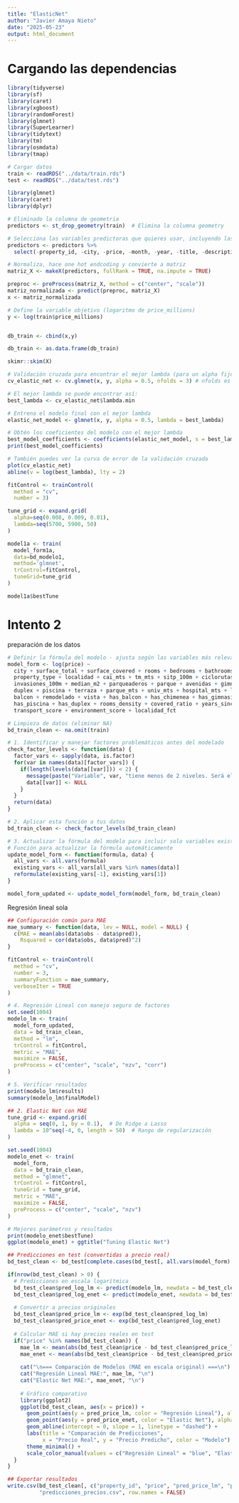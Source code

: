 ```yaml
---
title: "ElasticNet"
author: "Javier Amaya Nieto"
date: "2025-05-23"
output: html_document
---
```



# Cargando las dependencias

```r
library(tidyverse)
library(sf)
library(caret)
library(xgboost)
library(randomForest)
library(glmnet)
library(SuperLearner)
library(tidytext)
library(tm)
library(osmdata)
library(tmap)

# Cargar datos
train <- readRDS("../data/train.rds")
test <- readRDS("../data/test.rds")
```










```r

library(glmnet)
library(caret)
library(dplyr)

# Eliminado la columna de geometria
predictors <- st_drop_geometry(train)  # Elimina la columna geometry

# Selecciona las variables predictoras que quieres usar, incluyendo las de los temas y manteniendo cai_mts y tm_mts
predictors <- predictors %>%
  select(-property_id, -city, -price, -month, -year, -title, -description, -localidad_fct, -upl, -description_clean, -title_clean, -dataset, -price_millions) # Excluye la variable objetivo original y las no predictoras. Nota que ahora excluyo 'localidad_fct' y mantengo 'localidad'

# Normaliza, hace one hot endcoding y convierte a matriz
matriz_X <- makeX(predictors, fullRank = TRUE, na.impute = TRUE) 

preproc <- preProcess(matriz_X, method = c("center", "scale"))
matriz_normalizada <- predict(preproc, matriz_X)
x <- matriz_normalizada

# Define la variable objetivo (logaritmo de price_millions)
y <- log(train$price_millions)


db_train <- cbind(x,y)

db_train <- as.data.frame(db_train)

```

```r
skimr::skim(X)
```



```r
# Validación cruzada para encontrar el mejor lambda (para un alpha fijo)
cv_elastic_net <- cv.glmnet(x, y, alpha = 0.5, nfolds = 3) # nfolds es el número de folds para la validación cruzada

# El mejor lambda se puede encontrar así:
best_lambda <- cv_elastic_net$lambda.min

# Entrena el modelo final con el mejor lambda
elastic_net_model <- glmnet(x, y, alpha = 0.5, lambda = best_lambda)

# Obtén los coeficientes del modelo con el mejor lambda
best_model_coefficients <- coefficients(elastic_net_model, s = best_lambda)
print(best_model_coefficients)

# También puedes ver la curva de error de la validación cruzada
plot(cv_elastic_net)
abline(v = log(best_lambda), lty = 2)
```
```r
fitControl <- trainControl( 
  method = "cv",
  number = 3)

tune_grid <- expand.grid(
  alpha=seq(0.008, 0.009, 0.01),
  lambda=seq(5700, 5900, 50)
)

model1a <- train(
  model_form1a,
  data=bd_modelo1,
  method='glmnet',
  trControl=fitControl,
  tuneGrid=tune_grid
)

model1a$bestTune
```


# Intento 2

preparación de los datos
```r
# Definir la fórmula del modelo - ajusta según las variables más relevantes
model_form <- log(price) ~ 
  city + surface_total + surface_covered + rooms + bedrooms + bathrooms +
  property_type + localidad + cai_mts + tm_mts + sitp_100m + ciclorutas_mts +
  invasiones_100m + median_m2 + parqueaderos + parque + avenidas + gimnasio +
  duplex + piscina + terraza + parque_mts + univ_mts + hospital_mts + lujo +
  balcon + remodelado + vista + has_balcon + has_chimenea + has_gimnasio +
  has_piscina + has_duplex + rooms_density + covered_ratio + years_since_construction +
  transport_score + environment_score + localidad_fct

# Limpieza de datos (eliminar NA)
bd_train_clean <- na.omit(train)
```

```r
# 1. Identificar y manejar factores problemáticos antes del modelado
check_factor_levels <- function(data) {
  factor_vars <- sapply(data, is.factor)
  for(var in names(data)[factor_vars]) {
    if(length(levels(data[[var]])) < 2) {
      message(paste("Variable", var, "tiene menos de 2 niveles. Será eliminada."))
      data[[var]] <- NULL
    }
  }
  return(data)
}

# 2. Aplicar esta función a tus datos
bd_train_clean <- check_factor_levels(bd_train_clean)

# 3. Actualizar la fórmula del modelo para incluir solo variables existentes
# Función para actualizar la fórmula automáticamente
update_model_form <- function(formula, data) {
  all_vars <- all.vars(formula)
  existing_vars <- all_vars[all_vars %in% names(data)]
  reformulate(existing_vars[-1], existing_vars[1])
}

model_form_updated <- update_model_form(model_form, bd_train_clean)

```



Regresión lineal sola

```r
## Configuración común para MAE
mae_summary <- function(data, lev = NULL, model = NULL) {
  c(MAE = mean(abs(data$obs - data$pred)),
    Rsquared = cor(data$obs, data$pred)^2)
}

fitControl <- trainControl(
  method = "cv",
  number = 3,
  summaryFunction = mae_summary,
  verboseIter = TRUE
)

# 4. Regresión Lineal con manejo seguro de factores
set.seed(1004)
modelo_lm <- train(
  model_form_updated,
  data = bd_train_clean,
  method = "lm",
  trControl = fitControl,
  metric = "MAE",
  maximize = FALSE,
  preProcess = c("center", "scale", "nzv", "corr")
)

# 5. Verificar resultados
print(modelo_lm$results)
summary(modelo_lm$finalModel)
```
```r
## 2. Elastic Net con MAE
tune_grid <- expand.grid(
  alpha = seq(0, 1, by = 0.1),  # De Ridge a Lasso
  lambda = 10^seq(-4, 0, length = 50)  # Rango de regularización
)

set.seed(1004)
modelo_enet <- train(
  model_form,
  data = bd_train_clean,
  method = "glmnet",
  trControl = fitControl,
  tuneGrid = tune_grid,
  metric = "MAE",
  maximize = FALSE,
  preProcess = c("center", "scale", "nzv")
)

# Mejores parámetros y resultados
print(modelo_enet$bestTune)
ggplot(modelo_enet) + ggtitle("Tuning Elastic Net")

## Predicciones en test (convertidas a precio real)
bd_test_clean <- bd_test[complete.cases(bd_test[, all.vars(model_form)[-1]]), ]

if(nrow(bd_test_clean) > 0) {
  # Predicciones en escala logarítmica
  bd_test_clean$pred_log_lm <- predict(modelo_lm, newdata = bd_test_clean)
  bd_test_clean$pred_log_enet <- predict(modelo_enet, newdata = bd_test_clean)
  
  # Convertir a precios originales
  bd_test_clean$pred_price_lm <- exp(bd_test_clean$pred_log_lm)
  bd_test_clean$pred_price_enet <- exp(bd_test_clean$pred_log_enet)
  
  # Calcular MAE si hay precios reales en test
  if("price" %in% names(bd_test_clean)) {
    mae_lm <- mean(abs(bd_test_clean$price - bd_test_clean$pred_price_lm))
    mae_enet <- mean(abs(bd_test_clean$price - bd_test_clean$pred_price_enet))
    
    cat("\n=== Comparación de Modelos (MAE en escala original) ===\n")
    cat("Regresión Lineal MAE:", mae_lm, "\n")
    cat("Elastic Net MAE:", mae_enet, "\n")
    
    # Gráfico comparativo
    library(ggplot2)
    ggplot(bd_test_clean, aes(x = price)) +
      geom_point(aes(y = pred_price_lm, color = "Regresión Lineal"), alpha = 0.5) +
      geom_point(aes(y = pred_price_enet, color = "Elastic Net"), alpha = 0.5) +
      geom_abline(intercept = 0, slope = 1, linetype = "dashed") +
      labs(title = "Comparación de Predicciones",
           x = "Precio Real", y = "Precio Predicho", color = "Modelo") +
      theme_minimal() +
      scale_color_manual(values = c("Regresión Lineal" = "blue", "Elastic Net" = "red"))
  }
}

## Exportar resultados
write.csv(bd_test_clean[, c("property_id", "price", "pred_price_lm", "pred_price_enet")], 
          "predicciones_precios.csv", row.names = FALSE)
```

